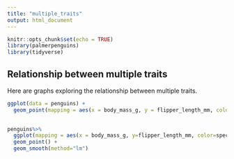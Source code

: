 ```yaml
---
title: "multiple_traits"
output: html_document
---
```


```r
knitr::opts_chunk$set(echo = TRUE)
library(palmerpenguins)
library(tidyverse)
```

## Relationship between multiple traits
Here are graphs exploring the relationship between multiple traits.
```r
ggplot(data = penguins) +
  geom_point(mapping = aes(x = body_mass_g, y = flipper_length_mm, color = species)) 
  
```

```r
penguins%>%
  ggplot(mapping = aes(x = body_mass_g, y=flipper_length_mm, color=species)) +
  geom_point() +
  geom_smooth(method="lm")

```

